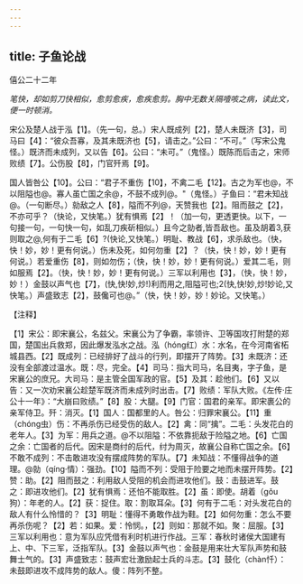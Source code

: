 ```yaml
---
---
---
```

title: 子鱼论战
---



僖公二十二年

*笔快，却如剪刀快相似，愈剪愈疾，愈疾愈剪。胸中无数关隔噎咳之病，读此文，便一时顿消。*

宋公及楚人战于泓【1】。（先一句，总。）宋人既成列【2】，楚人未既济【3】，司马曰【4】：“彼众吾寡，及其未既济也【5】，请击之。”公曰：“不可。”（写宋公鬼怪。）既济而未成列，又以告【6】。公曰：“未可。”（鬼怪。）既陈而后击之，宋师败绩【7】。公伤股【8】，门官歼焉【9】。

国人皆咎公【10】。公曰：“君子不重伤【10】，不禽二毛【12】。古之为军也@，不以阻隘也@。寡人虽亡国之余@，不鼓不成列@。"（鬼怪。）子鱼曰：“君未知战@。（一句断尽。）勍敌之人【8】，隘而不列@，天赞我也【2】。阻而鼓之【2】，不亦可乎？（快论，又快笔。）犹有惧焉【2】！（加一句，更透更快。以下，一句接一句，一句快一句，如乱刀疾斫相似。）且今之勍者,皆吾敌也。虽及胡着3,获则取之@,何有于二毛【6】?(快论,又快笔。）明耻、教战【6】，求杀敌也。（快，快！妙，妙！更有何说。）伤未及死，如何勿重【2】？（快，快！妙，妙！更有何说。）若爱重伤【8】，则如勿伤；（快，快！妙，妙！更有何说。）爱其二毛，则如服焉【2】。（快，快！妙，妙！更有何说。）三军以利用也【3】，（快，快！妙，妙！）金鼓以声气也【7】，(快,快!妙,炒!)利而用之,阻隘可也;2(快,快!妙,炒!妙论,又快笔。）声盛致志【2】，鼓儳可也@。”（快，快！妙，妙！妙论。又快笔。）

【注释】

【1】宋公：即宋襄公，名兹父。宋襄公为了争霸，率领许、卫等国攻打附楚的郑国，楚国出兵救郑，因此爆发泓水之战。泓（hóng红）水：水名，在今河南省柘城县西。【2】既成列：已经排好了战斗的行列，即摆开了阵势。【3】未既济：还没有全部渡过温水。既：尽，完全。【4】司马：指大司马，名目夷，字子鱼，是宋襄公的庶兄。大司马：是主管全国军政的官。【5】及其：趁他们。【6】又以告：又一次劝宋襄公趁楚军既济而未成列时出击。【7】败绩：军队大败。《左传·庄公十一年》：“大崩曰败绩。”【8】股：大腿。【9】门官：国君的亲军。即宋裹公的亲军侍卫。歼：消灭。【1】国人：国都里的人。咎公：归罪宋襄公。【11】重（chóng虫）伤：不再杀伤已经受伤的敌人。【2】禽：同“擒”。二毛：头发花白的老年人。【3】为军：用兵之道。@不以阻隘：不依靠扼敌于险隘之地。【6】亡国之余：亡国者的后代。因宋是商纣的后代，纣为周灭，故襄公自称亡国之余。【6】不敢不成列：不击敢进攻没有摆成阵势的军队。【7】未知战：不懂得战争的道理。@勍（qíng·情）：强劲。【10】隘而不列：受阻于险要之地而未摆开阵势。【2】赞：助。【2】阻而鼓之：利用敌人受阻的机会而进攻他们。鼓：击鼓进军。鼓之：即进攻他们。【2】犹有惧焉：还怕不能取胜。【2】虽：即使。胡着（gǒu狗）：年老的人。【2】获：捉住。取：割取耳朵。【3】何有于二毛：对头发花白的敌人有什么怜惜的？【3】明耻：懂得不勇敢作战为鞋。【2】如何勿重：怎么不要再杀伤呢？【2】若：如果。爱：怜悯。，【2】则如：那就不如。聚：屈服。【3】三军以利用也：意为军队应凭借有利时机进行作战。三军：春秋时诸侯大国建有上、中、下三军，泛指军队。【3】金鼓以声气也：金鼓是用来壮大军队声势和鼓舞士气的。【3】声盛致志：鼓声宏壮激励起士兵的斗志。【3】鼓化（chàn忏）：未鼓即进攻不成阵势的敌人。傻：阵列不整。